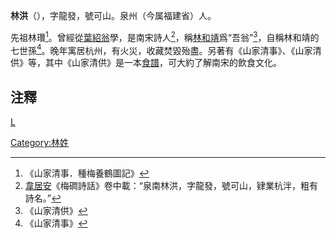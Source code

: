 '''林洪'''（{{bd|?||?|}}），字龍發，號可山。泉州（今属福建省）人。

先祖林瓚<ref>《山家清事．種梅養鶴圖記》</ref>。曾經從[[葉紹翁|葉紹翁]]學，是南宋詩人<ref>[[韋居安|韋居安]]《梅磵詩話》卷中載：“泉南林洪，字龍發，號可山，肄業杭泮，粗有詩名。”</ref>，稱[[林和靖|林和靖]]爲“吾翁”<ref>《山家清供》</ref>，自稱林和靖的七世孫<ref>《山家清事》</ref>。晚年寓居杭州，有火災，收藏焚毀殆盡。另著有《山家清事》、《山家清供》等，其中《山家清供》是一本[[食譜|食譜]]，可大約了解南宋的飲食文化。

== 注釋 ==
{{reflist}}
[[category:宋朝政治人物|L]]
[[Category:林姓|Category:林姓]]
{{宋朝人物小作品}}